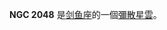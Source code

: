 {{NGCInfoBox|NGCID=NGC 2048|發現者=詹姆士·丹露帕|發現日期=1826年9月24日|其他編號=ESO 56-*N166|曆元=J2000.0|赤經=5時35分55.4秒
|赤緯=-69°38'58"|星座=剑鱼座|星體=彌散星雲|星等=|表面亮度=|藍等=}}

'''NGC 2048''' 是[[剑鱼座|剑鱼座]]的一個[[彌散星雲|彌散星雲]]。

{{NGCReference|2048}}
{{Catalogs|NGC=2048}}